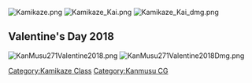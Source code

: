 [[File:Kamikaze.png]]
[[File:Kamikaze Kai.png]]
[[File:Kamikaze Kai dmg.png]]

==Valentine's Day 2018==
[[File:KanMusu271Valentine2018.png]] [[File:KanMusu271Valentine2018Dmg.png]]

[[Category:Kamikaze Class]]
[[Category:Kanmusu CG]]